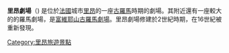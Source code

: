 '''里昂劇場'''（{{lang-fr|Odeon of Lyon}}) 是位於[[法國|法國]]城市[[里昂|里昂]]的一座[[古羅馬|古羅馬]]時期的劇場。其附近還有一座較大的的羅馬劇場，是[[富維耶山古羅馬劇場|富維耶山古羅馬劇場]]。里昂劇場修建於2世紀時期，在16世紀被重新發現。

[[Category:里昂旅遊景點|Category:里昂旅遊景點]]